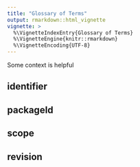 ```yaml
---
title: "Glossary of Terms"
output: rmarkdown::html_vignette
vignette: >
  %\VignetteIndexEntry{Glossary of Terms}
  %\VignetteEngine{knitr::rmarkdown}
  %\VignetteEncoding{UTF-8}
---
```


Some context is helpful

## identifier

## packageId

## scope

## revision